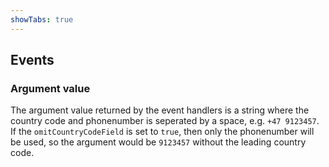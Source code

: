 ```yaml
---
showTabs: true
---
```



## Events

<DataValueWriteEvents />

### Argument value

The argument value returned by the event handlers is a string where the country code and phonenumber is seperated by a space, e.g. `+47 9123457`. If the `omitCountryCodeField` is set to `true`, then only the phonenumber will be used, so the argument would be `9123457` without the leading country code.
